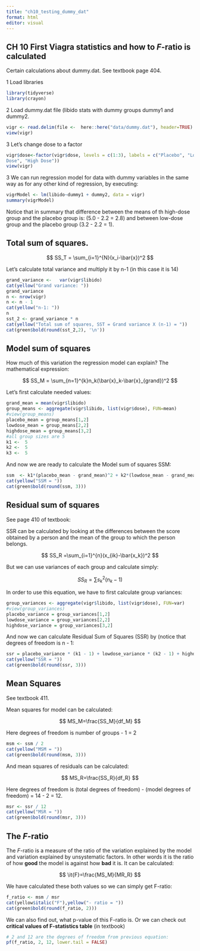 ```yaml
---
title: "ch10_testing_dummy_dat"
format: html
editor: visual
---
```


## CH 10 First Viagra statistics and how to *F*-ratio is calculated

Certain calculations about dummy.dat. See textbook page 404.

1 Load libraries

```r
library(tidyverse)
library(crayon)
```

2 Load dummy.dat file (libido stats with dummy groups dummy1 and dummy2.

```r
vigr <- read.delim(file <-  here::here("data/dummy.dat"), header=TRUE)
view(vigr)
```

3 Let's change dose to a factor

```r
vigr$dose<-factor(vigr$dose, levels = c(1:3), labels = c("Placebo", "Low
Dose", "High Dose"))
view(vigr)
```

3 We can run regression model for data with dummy variables in the same way as for any other kind of regression, by executing:

```r
vigrModel <- lm(libido~dummy1 + dummy2, data = vigr)
summary(vigrModel)
```

Notice that in summary that difference between the means of th high-dose group and the placebo group is: (5.0 - 2.2 = 2.8) and between low-dose group and the placebo group (3.2 - 2.2 = 1).

## Total sum of squares.

$$
SS_T = \sum_{i=1}^{N}(x_i-\bar{x})^2
$$

Let's calculate total variance and multiply it by n-1 (in this case it is 14)

```r
grand_variance <-   var(vigr$libido)
cat(yellow("Grand variance: "))
grand_variance
n <- nrow(vigr)
n <- n - 1
cat(yellow("n-1: "))
n
sst_2 <- grand_variance * n
cat(yellow("Total sum of squares, SST = Grand variance X (n-1) = "))
cat(green$bold(round(sst_2,2), '\n'))
```

## Model sum of squares

How much of this variation the regression model can explain? The mathematical expression:

$$
SS_M = \sum_{n=1}^{k}n_k(\bar{x}_k-\bar{x}_{grand})^2 
$$

Let's first calculate needed values:

```r
grand_mean = mean(vigr$libido)
group_means <- aggregate(vigr$libido, list(vigr$dose), FUN=mean)
#view(group_means)
placebo_mean = group_means[1,2]
lowdose_mean = group_means[2,2]
highdose_mean = group_means[3,2]
#all group sizes are 5
k1 <-  5
k2 <-  5
k3 <-  5
```

And now we are ready to calculate the Model sum of squares SSM:

```r
ssm  <- k1*(placebo_mean - grand_mean)^2 + k2*(lowdose_mean - grand_mean)^2 + k3*(highdose_mean - grand_mean)^2
cat(yellow("SSM = "))
cat(green$bold(round(ssm, 3)))
```

## Residual sum of squares

See page 410 of textbook:

SSR can be calculated by looking at the differences between the score obtained by a person and the mean of the group to which the person belongs.

$$
SS_R =\sum_{i=1}^{n}(x_{ik}-\bar{x_k})^2
$$

But we can use variances of each group and calculate simply:

$$
SS_R=\sum s_k^2(n_k-1)
$$

In order to use this equation, we have to first calculate group variances:

```r
group_variances <- aggregate(vigr$libido, list(vigr$dose), FUN=var)
#view(group_variances)
placebo_variance = group_variances[1,2]
lowdose_variance = group_variances[2,2]
highdose_variance = group_variances[3,2]
```

And now we can calculate Residual Sum of Squares (SSR) by (notice that degrees of freedom is n - 1:

```r
ssr = placebo_variance * (k1 - 1) + lowdose_variance * (k2 - 1) + highdose_variance * (k3 - 1)
cat(yellow("SSR = "))
cat(green$bold(round(ssr, 3)))
```

## Mean Squares

See textbook 411.

Mean squares for model can be calculated:

$$
MS_M=\frac{SS_M}{df_M}
$$

Here degrees of freedom is number of groups  - 1 = 2

```r
msm <- ssm / 2
cat(yellow("MSM = "))
cat(green$bold(round(msm, 3)))
```

And mean squares of residuals can be calculated:

$$
MS_R=\frac{SS_R}{df_R}
$$

Here degrees of freedom is (total degrees of freedom) - (model degrees of freedom) = 14 - 2 = 12.

```r
msr <- ssr / 12
cat(yellow("MSR = "))
cat(green$bold(round(msr, 3)))
```

## The *F*-ratio

The *F*-ratio is a measure of the ratio of the variation explained by the model and variation explained by unsystematic factors. In other words it is the ratio of how **good** the model is against how **bad** it is. It can be calculated:

$$
\it{F}=\frac{MS_M}{MR_R}
$$

We have calculated these both values so we can simply get F-ratio:

```r
f_ratio <- msm / msr
cat(yellow$italic("F"),yellow("- ratio = "))
cat(green$bold(round(f_ratio, 2)))
```

We can also find out, what p-value of this F-ratio is. Or we can check out **critical values of F-statistics table** (in textbook)

```r
# 2 and 12 are the degrees of freedom from previous equation:
pf(f_ratio, 2, 12, lower.tail = FALSE)
```
